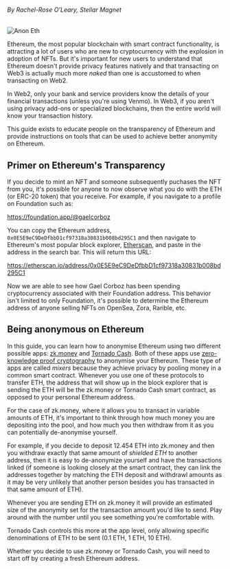 ###### By Rachel-Rose O'Leary, Stellar Magnet
![Anon Eth](../img/anon-eth.png)

Ethereum, the most popular blockchain with smart contract functionality, is attracting a lot of users who are new to cryptocurrency with the explosion in adoption of NFTs. But it's important for new users to understand that Ethereum doesn't provide privacy features natively and that transacting on Web3 is actually much more *naked* than one is accustomed to when transacting on Web2.

In Web2, only your bank and service providers know the details of your financial transactions (unless you're using Venmo). In Web3,  if you aren't using privacy add-ons or specialized blockchains, then the entire world will know your transaction history.

This guide exists to educate people on the transparency of Ethereum and provide instructions on tools that can be used to achieve better anonymity on Ethereum.

## Primer on Ethereum's Transparency
If you decide to mint an NFT and someone subsequently puchases the NFT from you, it's possible for anyone to now observe what you do with the ETH (or ERC-20 token) that you receive. For example, if you navigate to a profile on Foundation such as:

https://foundation.app/@gaelcorboz

You can copy the Ethereum address, `0x0E5E9eC9DeDfbbD1cf97318a30831b008bd295C1` and then navigate to Ethereum's most popular block explorer, [Etherscan](https://etherscan.io), and paste in the address in the search bar. This will return this URL:

https://etherscan.io/address/0x0E5E9eC9DeDfbbD1cf97318a30831b008bd295C1

Now we are able to see how Gael Corboz has been spending cryptocurrency associated with their Foundation address. This behavior isn't limited to only Foundation, it's possible to determine the Ethereum address of anyone selling NFTs on OpenSea, Zora, Rarible, etc.

## Being anonymous on Ethereum
In this guide, you can learn how to anonymise Ethereum using two different possible apps: [zk.money](https://zk.money) and [Tornado Cash](https://tornado.cash). Both of these apps use [zero-knowledge proof cryptography](https://en.wikipedia.org/wiki/Zero-knowledge_proof) to anonymise your Ethereum. These type of apps are called *mixers* because they achieve privacy by pooling money in a common smart contract. Whenever you use one of these protocols to transfer ETH, the address that will show up in the block explorer that is sending the ETH will be the zk.money or Tornado Cash smart contract, as opposed to your personal Ethereum address. 

For the case of zk.money, where it allows you to transact in variable amounts of ETH, it's important to think through how much money you are depositing into the pool, and how much you then withdraw from it as you can potentially de-anonymise yourself.

For example, if you decide to deposit 12.454 ETH into zk.money and then you withdraw exactly that same amount of *shielded ETH* to another address, then it is easy to de-anonymize yourself and have the transactions linked (if someone is looking closely at the smart contract, they can link the addresses together by matching the ETH deposit and withdrawl amounts as it may be very unlikely that another person besides you has transacted in that same amount of ETH).

Whenever you are sending ETH on zk.money it will provide an estimated size of the anonymity set for the transaction amount you'd like to send. Play around with the number until you see something you're comfortable with.

Tornado Cash controls this more at the app level, only allowing specific denominations of ETH to be sent (0.1 ETH, 1 ETH, 10 ETH).

Whether you decide to use zk.money or Tornado Cash, you will need to start off by creating a fresh Ethereum address.

